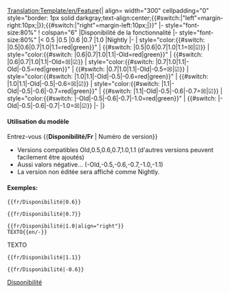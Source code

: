 <noinclude>[[Translation:Template/en/Feature]]</noinclude><noinclude></noinclude><includeonly>{| align={{{align|"center"}}} width="300" cellpadding="0" style="border: 1px solid darkgray;text-align:center;{{#switch:{{{align|}}}|"left"=margin-right:10px;|}};{{#switch:{{{align|}}}|"right"=margin-left:10px;|}}"
|- style="font-size:80%"
! colspan="6" |Disponibilité de la fonctionnalité
|- style="font-size:80%"
|< 0.5
|0.5
|0.6
|0.7
|1.0
|Nightly
|-
| style="color:{{#switch: {{{1|}}}|0.5|0.6|0.7|1.0|1.1=red|green}}" | {{#switch: {{{1|}}}|0.5|0.6|0.7|1.0|1.1=&#9746;|&#9745;}}
| style="color:{{#switch: {{{1|}}}|0.6|0.7|1.0|1.1|-Old=red|green}}" | {{#switch: {{{1|}}}|0.6|0.7|1.0|1.1|-Old=&#9746;|&#9745;}}
| style="color:{{#switch: {{{1|}}}|0.7|1.0|1.1|-Old|-0.5=red|green}}" | {{#switch: {{{1|}}}|0.7|1.0|1.1|-Old|-0.5=&#9746;|&#9745;}}
| style="color:{{#switch: {{{1|}}}|1.0|1.1|-Old|-0.5|-0.6=red|green}}" | {{#switch: {{{1|}}}|1.0|1.1|-Old|-0.5|-0.6=&#9746;|&#9745;}}
| style="color:{{#switch: {{{1|}}}|1.1|-Old|-0.5|-0.6|-0.7=red|green}}" | {{#switch: {{{1|}}}|1.1|-Old|-0.5|-0.6|-0.7=&#9746;|&#9745;}}
| style="color:{{#switch: {{{1|}}}|-Old|-0.5|-0.6|-0.7|-1.0=red|green}}" | {{#switch: {{{1|}}}|-Old|-0.5|-0.6|-0.7|-1.0=&#9746;|&#9745;}}
|-
|}</includeonly><noinclude>

==== Utilisation du modèle====
Entrez-vous <nowiki>{{</nowiki>'''Disponibilité/Fr'''<nowiki> | Numéro de version}}</nowiki>
*Versions compatibles Old,0.5,0.6,0.7,1.0,1.1 (d'autres versions peuvent facilement être ajoutés)
*Aussi valors négative... (-Old,-0.5,-0.6,-0.7,-1.0,-1.1)
*La version non éditée sera affiché comme Nightly.

==== Exemples:====
<pre>{{fr/Disponibilité|0.6}}</pre>
{{fr/Disponibilité|0.6}}
<pre>{{fr/Disponibilité|0.7}}</pre>
{{fr/Disponibilité|0.7}}
<pre>{{fr/Disponibilité|1.0|align="right"}}
TEXTO{{en/-}}</pre>
{{fr/Disponibilité|1.0|align="right"}}
TEXTO{{en/-}}
<pre>{{fr/Disponibilité|1.1}}</pre>
{{fr/Disponibilité|1.1}}
<pre>{{fr/Disponibilité|-0.6}}</pre>
{{fr/Disponibilité|-0.6}}

[[Category:fr/Modèles|Disponibilité]]
</noinclude>